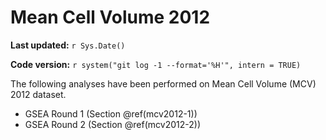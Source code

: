 # Mean Cell Volume 2012

**Last updated:** `r Sys.Date()`

**Code version:** `r system("git log -1 --format='%H'", intern = TRUE)`

The following analyses have been performed on Mean Cell Volume (MCV) 2012 dataset.

- GSEA Round 1 (Section \@ref(mcv2012-1))
- GSEA Round 2 (Section \@ref(mcv2012-2))
